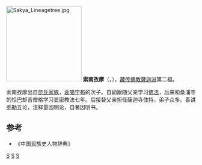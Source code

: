 [[File:Sakya_Lineagetree.jpg|200px]]
'''索南孜摩'''（{{bo|z=བསོད་ནམས་རྩེ་མོ་|w=bsod nams rtse mo|t=Sönam Tsemo}}，{{bd|1142年||1182年||catIdx=S}}），[[藏传佛教|藏传佛教]][[薩迦派|薩迦派]]第二祖。

索南孜摩出自[[昆氏家族|昆氏家族]]，[[衮噶宁布|衮噶宁布]]的次子。自幼跟随父亲学习[[佛法|佛法]]，后来和桑浦寺的恰巴却吉僧格学习显密教法七年。后接替父亲担任薩迦寺住持，弟子众多。善讲[[彌勒菩薩|弥勒]]五论，注释量因明论，自著因明书。
{{start box}}
{{s-hou|第四世萨迦法王·索南孜摩||1142年||1182年}}
{{succession box|[[衮噶宁布|衮噶宁布]]|[[扎巴坚赞_(萨迦)|扎巴坚赞 (萨迦)]]|[[萨迦法王|萨迦法王]]<br />（[[薩迦派|薩迦派]]第二祖）|1159年—1171年}}
{{end box}}

==参考==
*《中国民族史人物辞典》
{{Authority control}}
[[Category:薩迦派人物|S]]
[[Category:藏族人|S]]
[[Category:萨迦人|S]]
